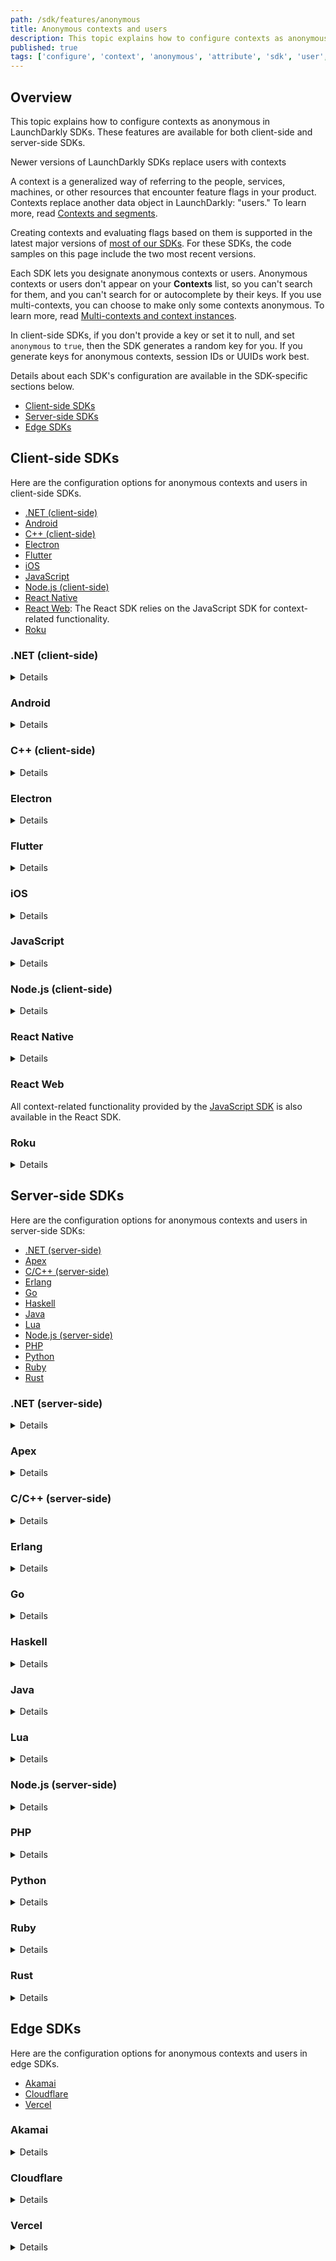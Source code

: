 ```yaml
---
path: /sdk/features/anonymous
title: Anonymous contexts and users
description: This topic explains how to configure contexts as anonymous in LaunchDarkly SDKs. These features are available for both client-side and server-side SDKs.
published: true
tags: ['configure', 'context', 'anonymous', 'attribute', 'sdk', 'user', 'lduser']
---
```


## Overview

This topic explains how to configure contexts as anonymous in LaunchDarkly SDKs. These features are available for both client-side and server-side SDKs.

<Callout intent="info">
<CalloutTitle>Newer versions of LaunchDarkly SDKs replace users with contexts</CalloutTitle>
<CalloutDescription>

A context is a generalized way of referring to the people, services, machines, or other resources that encounter feature flags in your product. Contexts replace another data object in LaunchDarkly: "users." To learn more, read [Contexts and segments](/home/contexts).

Creating contexts and evaluating flags based on them is supported in the latest major versions of [most of our SDKs](/sdk). For these SDKs, the code samples on this page include the two most recent versions.

</CalloutDescription>
</Callout>

Each SDK lets you designate anonymous contexts or users. Anonymous contexts or users don't appear on your **Contexts** list, so you can't search for them, and you can't search for or autocomplete by their keys. If you use multi-contexts, you can choose to make only some contexts anonymous. To learn more, read [Multi-contexts and context instances](/home/contexts/multi-contexts).

In client-side SDKs, if you don't provide a key or set it to null, and set `anonymous` to `true`, then the SDK generates a random key for you. If you generate keys for anonymous contexts, session IDs or UUIDs work best.

Details about each SDK's configuration are available in the SDK-specific sections below.

* [Client-side SDKs](#client-side-sdks)
* [Server-side SDKs](#server-side-sdks)
* [Edge SDKs](#edge-sdks)

## Client-side SDKs

Here are the configuration options for anonymous contexts and users in client-side SDKs.

* [.NET (client-side)](#net-client-side)
* [Android](#android)
* [C++ (client-side)](#c-client-side)
* [Electron](#electron)
* [Flutter](#flutter)
* [iOS](#ios)
* [JavaScript](#javascript)
* [Node.js (client-side)](#nodejs-client-side)
* [React Native](#react-native)
* [React Web](#javascript): The React SDK relies on the JavaScript SDK for context-related functionality.
* [Roku](#roku)

### .NET (client-side)

<Details summary="Expand .NET (client-side) code sample">

To distinguish logged-in end users from anonymous end users in the SDK:

<CodeSample>
<CSTab label=".NET SDK v3.0 (C#)">

```csharp
Context context = Context.Builder("context-key-123abc")
    .Anonymous(true)
    .Build();
```

</CSTab>
<CSTab label=".NET SDK v2.x (C#)">

```csharp
LDUser user = User.Builder("user-key-123abc")
    .Anonymous(true)
    .Build();
```

</CSTab>
</CodeSample>

To auto-generate a key for any context whose `anonymous` attribute is true:

<CodeSample>
<CSTab label=".NET SDK v3.0 (C#)">

```csharp
Configuration config = Configuration.Builder("mobile-key-123abc")
    .GenerateAnonymousKeys(true)
    .Build();
```

</CSTab>
</CodeSample>

If you set this option, you must still specify a non-null key as a placeholder when you construct the `Context`, because the SDK does not allow a `Context` to exist with a null key. When you pass this context to SDK methods like `Init` or `Identify`, the SDK replaces the placeholder key with a generated key.

In this example, the placeholder key is "placeholder-key", but it could be any non-empty string:

<CodeSample>
<CSTab label=".NET SDK v3.0 (C#)">

```csharp
Context context = Context.Builder("placeholder-key")
    .Anonymous(true)
    .Build();
```

</CSTab>
<CSTab label=".NET SDK v2.x (C#)">

```csharp
LDUser user = User.Builder((string)null).Anonymous(true).Build();
```

</CSTab>
</CodeSample>
</Details>

### Android

<Details summary="Expand Android code sample">

To distinguish logged-in end users from anonymous end users in the SDK:

<CodeSample>
<CSTab label="Android SDK v4.0 (Java)">

```java
LDContext context = LDContext.builder("context-key-123abc")
    .anonymous(true)
    .build();
```

</CSTab>
<CSTab label="Android SDK v4.0 (Kotlin)">

```kotlin
val context: LDContext = LDContext.builder("context-key-123abc")
    .anonymous(true)
    .build()
```

</CSTab>
<CSTab label="Android SDK v3.x (Java)">

```java
LDUser user = new LDUser.Builder("user-key-123abc")
    .anonymous(true)
    .build();
```

</CSTab>
<CSTab label="Android SDK v3.x (Kotlin)">

```kotlin
val user: LDUser = LDUser.Builder("user-key-123abc")
    .anonymous(true)
    .build()
```

</CSTab>
</CodeSample>

When you mark the context as anonymous, you can leave the key parameter in the Builder null or make it an empty string. The client will automatically set it to a LaunchDarkly-specific, device-unique string that is consistent between app restarts and device reboots.
</Details>

### C++ (client-side)

<Details summary="Expand C++ (client-side) code sample">

To distinguish logged-in end users from anonymous end users in the SDK:

<CodeSample>
<CSTab label="C++ SDK v3.0 (native)">

```cpp
auto context = ContextBuilder()
  .Kind("user", "user-key-123abc")
  .Anonymous(true)
  .Build();
```

</CSTab>
<CSTab label="C++ SDK v3.0 (C binding)">

```c

LDContextBuilder builder = LDContextBuilder_New();

LDContextBuilder_AddKind(builder, "user", "user-key-123abc");
LDContextBuilder_Attributes_SetAnonymous(builder, "user", true);

LDContext context = LDContextBuilder_Build(builder);
```

</CSTab>
<CSTab label="C SDK v2.x (native)">

```c
/* anonymous user, with key specified */
struct LDUser *user = LDUserNew("user-key-123abc");
LDUserSetAnonymous(user, true);

/*
  In v2.x, when you mark the context as anonymous, you can
  leave the key parameter null and the client will automatically
  set it to a LaunchDarkly-specific, device-unique string
  that is consistent between app restarts and device reboots.
*/
struct LDUser *user = LDUserNew(NULL);
LDUserSetAnonymous(user, LDBooleanTrue);
```

</CSTab>
<CSTab label="C SDK v2.x (C++ binding)">

```cpp
/* anonymous user, with key specified */
struct LDUser *user = LDUserNew("user-key-123abc");
LDUserSetAnonymous(user, true);

/*
  In v2.x, when you mark the context as anonymous, you can
  leave the key parameter null and the client will automatically
  set it to a LaunchDarkly-specific, device-unique string
  that is consistent between app restarts and device reboots.
*/
LDUser *user = LDUserNew(nullptr);
LDUserSetAnonymous(user, true);
```

</CSTab>
</CodeSample>

To learn more, read [`ContextBuilder`](https://launchdarkly.github.io/cpp-sdks/libs/client-sdk/docs/html/classlaunchdarkly_1_1ContextBuilder.html).

</Details>

### Electron

<Details summary="Expand Electron code sample">

To distinguish logged-in end users from anonymous end users in the SDK:

<CodeSample>
<CSTab label="JavaScript">

```js
const anonymousUser2 = { key: 'user-key-123abc', anonymous: true };
```

</CSTab>
<CSTab label="TypeScript">

```ts
import * as LDElectron from 'launchdarkly-electron-client-sdk';

const anonymousUser2: LDElectron.LDUser = { key: 'user-key-123abc', anonymous: true };
```

</CSTab>
</CodeSample>

To create an anonymous user with an auto-generated key, specify the "anonymous" property and omit the "key" property. The LaunchDarkly client creates a unique key for this user and caches it locally:

<CodeSample>
<CSTab label="JavaScript">

```js
const anonymousUser = { anonymous: true };
```

</CSTab>
<CSTab label="TypeScript">

```ts
import * as LDElectron from 'launchdarkly-electron-client-sdk';

const anonymousUser: LDElectron.LDUser = { anonymous: true };
```

</CSTab>
</CodeSample>
</Details>

### Flutter

<Details summary="Expand Flutter code sample">

To distinguish logged-in end users from anonymous end users in the SDK:

<CodeSample>
<CSTab label="Flutter SDK v2.0 (Dart)">

```dart
LDContextBuilder builder = LDContextBuilder();
builder.kind('user', 'user-key-123abc')
    .anonymous(true);
LDContext context = builder.build();

```

</CSTab>
<CSTab label="Flutter SDK v1.x (Dart)">

```dart
LDUser user = LDUserBuilder('user-key-123abc')
    .anonymous(true)
    .build();
```

</CSTab>
</CodeSample>
</Details>

### iOS

<Details summary="Expand iOS code sample">

To distinguish logged-in end users from anonymous end users in the SDK:

<CodeSample>
<CSTab label="iOS SDK v8.0 (Swift)">

```swift
var contextBuilder = LDContextBuilder(key: "context-key-123abc")
contextBuilder.anonymous(true)

let context = contextBuilder.build().get()
```

</CSTab>
<CSTab label="iOS SDK v8.0 (Objective-C)">

```objectivec
LDContextBuilder *builder = [[LDContextBuilder alloc] initWithKey:@"context-key-123abc"];
[builder trySetValueWithName:@"anonymous" value:[LDValue ofBool:true]];

LDContext *context = builder.build.success;
```

</CSTab>
<CSTab label="iOS SDK v7.x (Swift)">

```swift
var user = LDUser(key: "user-key-123abc")
user.isAnonymous = true
```

</CSTab>
<CSTab label="iOS SDK v7.x (Objective-C)">

```objectivec
LDUser *user = [[LDUser alloc] initWithKey:@"user-key-123abc"];
user.isAnonymous = YES;
```

</CSTab>
</CodeSample>

Alternatively, you can omit the key parameter. The client will automatically set the `isAnonymous` property for the context, and set the key to a LaunchDarkly-specific, device-unique string that is consistent between app restarts and device reboots.

Here's how:

<CodeSample>
<CSTab label="iOS SDK v8.0 (Swift)">

```swift
// Have the SDK use a device persistent key.
// This sets `isAnonymous` by default.
let context = try LDContextBuilder().build().get()
```

</CSTab>
<CSTab label="iOS SDK v8.0 (Objective-C)">

```objectivec
// Have the SDK use a device persistent key.
// This sets `isAnonymous` by default.
LDContextBuilder *newThing = [[LDContextBuilder alloc] init];
```

</CSTab>
<CSTab label="iOS SDK v7.x (Swift)">

```swift
// Have the SDK use a device persistent key.
// This sets `isAnonymous` by default.
let user = LDUser()
```

</CSTab>
<CSTab label="iOS SDK v7.x (Objective-C)">

```objectivec
// Have the SDK use a device persistent key.
// This sets `isAnonymous` by default.
LDUser *user = [LDUser new];
```

</CSTab>
</CodeSample>
</Details>

### JavaScript

<Details summary="Expand JavaScript code sample">

To create an anonymous context, specify the `anonymous` property and omit the `key` property. The client will automatically set the key to a LaunchDarkly-specific, device-unique string that is consistent between app restarts and device reboots.

Here's how:

<CodeSample>
<CSTab label="JavaScript SDK v3.0">

```js
const anonymousUserContext = {
  kind: 'user',
  anonymous: true
};

// A multi-context can contain both anonymous and non-anonymous contexts.
// Here, the organization is not anonymous.
const multiContext = {
  kind: 'multi',
  user: anonymousUserContext,
  org: {
    key: 'org-key-123abc',
    name: 'Acme, Inc.'
  }
}
```

</CSTab>
<CSTab label="JavaScript SDK v3.0 (TypeScript)">

```ts
import * as ld from 'launchdarkly-js-client-sdk';

const anonymousContext: ld.LDContext = {
  kind: 'user',
  anonymous: true
};

// A multi-context can contain both anonymous and non-anonymous contexts.
// Here, the organization is not anonymous.
const multiContext: ld.LDContext = {
  kind: 'multi',
  user: anonymousUserContext,
  org: {
    key: 'org-key-123abc',
    name: 'Example organization name'
  }
}
```

</CSTab>
<CSTab label="JavaScript SDK v2.x">

```js
const anonymousUser = { anonymous: true };
```

</CSTab>
<CSTab label="JavaScript SDK v2.x (TypeScript)">

```ts
import * as ld from 'launchdarkly-js-client-sdk';

const anonymousUser: ld.LDUser = { anonymous: true };
```

</CSTab>
</CodeSample>
</Details>

### Node.js (client-side)

<Details summary="Expand Node.js (client-side) code sample">

To distinguish logged-in end users from anonymous end users in the SDK:

<CodeSample>
<CSTab label="Node.js SDK v3.0 (JavaScript)">

```js
const anonymousContext = { kind: 'user', key: 'user-key-123abc', anonymous: true };
```

</CSTab>
<CSTab label="Node.js SDK v3.0 (TypeScript)">

```ts
import * as ld from 'launchdarkly-node-client-sdk';

const anonymousContext: ld.LDContext = { kind: 'user', key: 'user-key-123abc', anonymous: true };
```

</CSTab>
<CSTab label="Node.js SDK v2.x (JavaScript)">

```js
const anonymousUser = { key: 'user-key-123abc', anonymous: true };
```

</CSTab>
<CSTab label="Node.js SDK v2.x (TypeScript)">

```ts
import * as ld from 'launchdarkly-node-client-sdk';

const anonymousUser: ld.LDUser = { key: 'user-key-123abc', anonymous: true };
```

</CSTab>
</CodeSample>

You can also have the SDK generate the key for you. Specify the `anonymous` property and omit the `key` property. The client will automatically set the key to a LaunchDarkly-specific, device-unique string that is consistent between app restarts and device reboots.

Here's how:

<CodeSample>
<CSTab label="Node.js SDK v3.0 (JavaScript)">

```js
const anonymousContext = { kind: 'user', anonymous: true };
```

</CSTab>
<CSTab label="Node.js SDK v3.0 (TypeScript)">

```ts
import * as ld from 'launchdarkly-node-client-sdk';

const anonymousContext: ld.LDContext = { kind: 'user', anonymous: true };
```

</CSTab>
<CSTab label="Node.js SDK v2.x (JavaScript)">

```js
const anonymousUser = { anonymous: true };
```

</CSTab>
<CSTab label="Node.js SDK v2.x (TypeScript)">

```ts
import * as ld from 'launchdarkly-node-client-sdk';

const anonymousUser: ld.LDUser = { anonymous: true };

```

</CSTab>
</CodeSample>
</Details>

### React Native

<Details summary="Expand React Native code sample">

To create an create an anonymous context, specify the `anonymous` property. If you omit the context key when building an anonymous context, the client will automatically set it to a LaunchDarkly-specific, device-unique string that is consistent between app restarts and device reboots. If you omit the context key and do not mark the context as anonymous, the SDK gives a usage error.

Here's how:

<CodeSample>
<CSTab label="JavaScript">

```js
// This device context is anonymous
// The key is omitted, and the SDK will automatically generate one
const deviceContext = {
  kind: 'device',
  deviceId: '12345',
  anonymous: true
}

// The multi-context contains one anonymous context
// and one non-anonymous context
const multiContext = {
  kind: 'multi',
  user: userContext,
  device: deviceContext
}
```

</CSTab>
</CodeSample>

In the 6.x versions of the SDK, the user key is required when building anonymous users. To learn more, read [Understanding changes to anonymous users](/sdk/client-side/react/react-native-migration-6-to-7#understanding-changes-to-anonymous-users) in the React Native SDK 6.x to 7.0 migration guide.
</Details>

### React Web

All context-related functionality provided by the [JavaScript SDK](#javascript) is also available in the React SDK.

### Roku

<Details summary="Expand Roku code sample">

To distinguish logged-in end users from anonymous end users in the SDK:

<CodeSample>
<CSTab label="Roku SDK v2.0 (BrightScript)">

```brightscript
context = LaunchDarklyCreateContext({"key": "user-key-123abc", "kind": "user", "anonymous": true})
```

</CSTab>
<CSTab label="Roku SDK v1.x (BrightScript)">

```brightscript
user.setAnonymous(Boolean)
```

</CSTab>
</CodeSample>
</Details>

## Server-side SDKs

Here are the configuration options for anonymous contexts and users in server-side SDKs:

* [.NET (server-side)](#net-server-side)
* [Apex](#apex)
* [C/C++ (server-side)](#cc-server-side)
* [Erlang](#erlang)
* [Go](#go)
* [Haskell](#haskell)
* [Java](#java)
* [Lua](#lua)
* [Node.js (server-side)](#nodejs-server-side)
* [PHP](#php)
* [Python](#python)
* [Ruby](#ruby)
* [Rust](#rust)

### .NET (server-side)

<Details summary="Expand .NET (server-side) code sample">

To distinguish logged-in end users from anonymous end users in the SDK:

<CodeSample>
<CSTab label=".NET SDK v7.0 (C#)">

```csharp
var context = Context.Builder("context-key-123abc")
    .Anonymous(true)
    .Build();
```

</CSTab>
<CSTab label=".NET SDK v6.x (C#)">

```csharp
var user = User.Builder("user-key-123abc")
    .Anonymous(true)
    .Build();
```

</CSTab>
</CodeSample>
</Details>

### Apex

<Details summary="Expand Apex code sample">

To distinguish logged-in end users from anonymous end users in the SDK:

<CodeSample>
<CSTab label="Java">

```java
LDUser user = new LDUser.Builder('abc123')
    .setAnonymous(true)
    .build();
```

</CSTab>
</CodeSample>
</Details>

### C/C++ (server-side)

<Details summary="Expand C/C++ (server-side) code sample">

To distinguish logged-in end users from anonymous end users in the SDK:

<CodeSample>
<CSTab label="C">

```c
struct LDUser *user = LDUserNew("placeholder-key");
LDUserSetAnonymous(user, LDBooleanTrue);
```

</CSTab>
<CSTab label="C++">

```c
LDUser *user = LDUserNew("placeholder-key");
LDUserSetAnonymous(user, true);
```

</CSTab>
</CodeSample>
</Details>

### Erlang

<Details summary="Expand Erlang code sample">

To distinguish logged-in end users from anonymous end users in the SDK:

<CodeSample>
<CSTab label="Erlang SDK v2.0">

```erlang
    Context = ldclient_context:set(anonymous, true,
        ldclient_context:new(<<"user-key-123abc">>))
```

</CSTab>
<CSTab label="Erlang SDK v1.x">

```erlang
Key = <<"user-key-123abc">>,
Anonymous = true,
Map = #{
    key => Key,
    anonymous => Anonymous,
},
User = ldclient_user:new_from_map(Map)
```

</CSTab>
</CodeSample>
</Details>

### Go

<Details summary="Expand Go code sample">

To distinguish logged-in end users from anonymous end users in the SDK:

<CodeSample>
<CSTab label="Go SDK v6.0">

```go
import (
    "github.com/launchdarkly/go-sdk-common/v3/ldcontext"
)

// Anonymous context with only a key
context1 := ldcontext.NewBuilder("context-key-123abc").Anonymous(true)

// Anonymous context with a key plus other attributes
context2 := ldcontext.NewBuilder("context-key-456def").
    Anonymous(true).
    SetString("country", "Canada").
    Build()
```

</CSTab>
<CSTab label="Go SDK v5.x">

```go
import (
    "gopkg.in/launchdarkly/go-sdk-common.v2/lduser"
)

// Anonymous user with only a key
user1 := lduser.NewAnonymousUser("user-key-123abc")

// Anonymous user with a key plus other attributes
user2 := lduser.NewUserBuilder("user-key-456def").
    Anonymous(true).
    Country("US").
    Build()
```

</CSTab>
</CodeSample>
</Details>

### Haskell

<Details summary="Expand Haskell code sample">

To distinguish logged-in end users from anonymous end users in the SDK:

<CodeSample>
<CSTab label="Haskell SDK v4.0">

```haskell
makeContext "user-key-123abc" "user"
  & withAnonymous True
```

</CSTab>
<CSTab label="Haskell SDK v3.x">

```haskell
user` = userSetAnonymous True user
```

</CSTab>
</CodeSample>
</Details>

### Java

<Details summary="Expand Java code sample">

To distinguish logged-in end users from anonymous end users in the SDK:

<CodeSample>
<CSTab label="Java SDK v6.0">

```java
LDContext context = LDContext.builder("context-key-123abc")
  .anonymous(true)
  .build();
```

</CSTab>
<CSTab label="Java SDK v5.x">

```java
LDUser user = new LDUser.Builder("user-key-123abc")
  .anonymous(true)
  .build();
```

</CSTab>
</CodeSample>
</Details>

### Lua

<Details summary="Expand Lua code sample">

To distinguish logged-in end users from anonymous end users in the SDK:

<CodeSample>
<CSTab label="Lua">

```lua
local user = ld.makeUser({
    key       = "user-key-123abc",
    anonymous = true
    }
)
```

</CSTab>
</CodeSample>
</Details>

### Node.js (server-side)

<Details summary="Expand Node.js (server-side) code sample">

To distinguish logged-in end users from anonymous end users in the SDK:

<CodeSample>
<CSTab label="Node.js SDK v7.0 (JavaScript)">

```js
const context = {kind:'user', key:'user-key-123abc', anonymous: true};
```

</CSTab>
<CSTab label="Node.js SDK v7.0 (TypeScript)">

```ts
import * as ld from 'launchdarkly-node-server-sdk';

const context: ld.LDContext = {
  kind: 'user',
  key: 'user-key-123abc',
  anonymous: true,
}
```

</CSTab>
<CSTab label="Node SDK v6.x and earlier (JavaScript)">

```js
const user = {key:'user-key-123abc', anonymous: true};
```

</CSTab>
<CSTab label="Node SDK v6.x and earlier (TypeScript)">

```ts
import * as ld from 'launchdarkly-node-server-sdk';

const user: ld.LDUser = {
  kind: 'user',
  key: 'user-key-123abc',
  anonymous: true,
}
```

</CSTab>
</CodeSample>
</Details>

### PHP

<Details summary="Expand PHP code sample">

To distinguish logged-in end users from anonymous end users in the SDK:

<CodeSample>
<CSTab label="PHP SDK v5.0">

```php
$context = LDContext::builder("context-key-123abc")->anonymous(true)->build();
```

</CSTab>
<CSTab label="PHP SDK v4.x">

```php
$user = (new LDUserBuilder("user-key-123abc"))->anonymous(true)->build();
```

</CSTab>
</CodeSample>
</Details>

### Python

<Details summary="Expand Python code sample">

To distinguish logged-in end users from anonymous end users in the SDK:

<CodeSample>
<CSTab label="Python SDK v8.0">

```python
context = Context.builder("context-key-123abc").anonymous(True).build()
```

</CSTab>
<CSTab label="Python SDK v7.x">

```python
user = { "key":"user-key-123abc", "anonymous": True }
```

</CSTab>
</CodeSample>
</Details>

### Ruby

<Details summary="Expand Ruby code sample">

To distinguish logged-in end users from anonymous end users in the SDK:

<CodeSample>
<CSTab label="Ruby SDK v7.0">

```ruby
context = { key: "context-key-123abc", anonymous: true }
```

</CSTab>
<CSTab label="Ruby SDK v6.x">

```ruby
user = { key: "user-key-123abc", anonymous: true }
```

</CSTab>
</CodeSample>
</Details>

### Rust

<Details summary="Expand Rust code sample">

To distinguish logged-in end users from anonymous end users in the SDK:

<CodeSample>
<CSTab label="Rust SDK v1">

```rust
// Anonymous context with only a key
let context = ContextBuilder::new("context-key-123abc").anonymous(true).build();

// Anonymous context with a key plus other attributes
let context = ContextBuilder::new("context-key-123abc").
    anonymous(true).
    set_value("country", "US".into()).
    build();
```

</CSTab>
<CSTab label="Rust SDK beta">

```rust
// Anonymous user with only a key
let user = User::with_key("user-key-123abc").

// Anonymous user with a key plus other attributes
let user = User::with_key("user-key-123abc").
    anonymous(true).
    country("US").
    build();
```

</CSTab>
</CodeSample>
</Details>

## Edge SDKs

Here are the configuration options for anonymous contexts and users in edge SDKs.

* [Akamai](#akamai)
* [Cloudflare](#cloudflare)
* [Vercel](#vercel)

### Akamai

<Details summary="Expand Akamai code sample">

To distinguish logged-in end users from anonymous end users in the SDK:

<CodeSample>
<CSTab label="TypeScript">

```ts
import { LDContext } from '@launchdarkly/akamai-edgeworker-sdk-common';

const anonymousContext: LDContext = { kind: 'user', key: 'user-key-123abc', anonymous: true };
```

</CSTab>
</CodeSample>
</Details>

### Cloudflare

<Details summary="Expand Cloudflare code sample">

To distinguish logged-in end users from anonymous end users in the SDK:

<CodeSample>
<CSTab label="TypeScript">

```ts
import type { LDContext } from '@launchdarkly/cloudflare-server-sdk';

const anonymousContext: LDContext = { kind: 'user', key: 'user-key-123abc', anonymous: true };
```

</CSTab>
</CodeSample>
</Details>

### Vercel

<Details summary="Expand Vercel code sample">

To distinguish logged-in end users from anonymous end users in the SDK:

<CodeSample>
<CSTab label="TypeScript">

```ts
import type { LDContext } from '@launchdarkly/vercel-server-sdk';

const anonymousContext: LDContext = { kind: 'user', key: 'user-key-123abc', anonymous: true };
```

</CSTab>
</CodeSample>
</Details>
